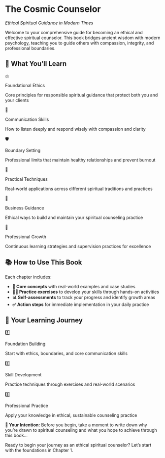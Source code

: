 # The Cosmic Counselor {.unnumbered}
*Ethical Spiritual Guidance in Modern Times*

Welcome to your comprehensive guide for becoming an ethical and effective spiritual counselor. This book bridges ancient wisdom with modern psychology, teaching you to guide others with compassion, integrity, and professional boundaries.

## 🌟 What You'll Learn

::: {.grid-2}
::: {.nav-card}
::: {.card-icon}
⚖️
:::
::: {.card-title}
Foundational Ethics
:::
::: {.card-description}
Core principles for responsible spiritual guidance that protect both you and your clients
:::
:::

::: {.nav-card}
::: {.card-icon}
💬
:::
::: {.card-title}
Communication Skills
:::
::: {.card-description}
How to listen deeply and respond wisely with compassion and clarity
:::
:::

::: {.nav-card}
::: {.card-icon}
🛡️
:::
::: {.card-title}
Boundary Setting
:::
::: {.card-description}
Professional limits that maintain healthy relationships and prevent burnout
:::
:::

::: {.nav-card}
::: {.card-icon}
🔧
:::
::: {.card-title}
Practical Techniques
:::
::: {.card-description}
Real-world applications across different spiritual traditions and practices
:::
:::

::: {.nav-card}
::: {.card-icon}
💼
:::
::: {.card-title}
Business Guidance
:::
::: {.card-description}
Ethical ways to build and maintain your spiritual counseling practice
:::
:::

::: {.nav-card}
::: {.card-icon}
🎯
:::
::: {.card-title}
Professional Growth
:::
::: {.card-description}
Continuous learning strategies and supervision practices for excellence
:::
:::
:::

## 📚 How to Use This Book

::: {.example-box}
Each chapter includes:

- **📖 Core concepts** with real-world examples and case studies
- **🏃‍♀️ Practice exercises** to develop your skills through hands-on activities  
- **📊 Self-assessments** to track your progress and identify growth areas
- **✅ Action steps** for immediate implementation in your daily practice
:::

## 🚀 Your Learning Journey

::: {.grid-3}
::: {.nav-card}
::: {.card-icon}
1️⃣
:::
::: {.card-title}
Foundation Building
:::
::: {.card-description}
Start with ethics, boundaries, and core communication skills
:::
:::

::: {.nav-card}
::: {.card-icon}
2️⃣
:::
::: {.card-title}
Skill Development
:::
::: {.card-description}
Practice techniques through exercises and real-world scenarios
:::
:::

::: {.nav-card}
::: {.card-icon}
3️⃣
:::
::: {.card-title}
Professional Practice
:::
::: {.card-description}
Apply your knowledge in ethical, sustainable counseling practice
:::
:::
:::

::: {.writing-space}
**📝 Your Intention:** Before you begin, take a moment to write down why you're drawn to spiritual counseling and what you hope to achieve through this book...
:::

Ready to begin your journey as an ethical spiritual counselor? Let's start with the foundations in Chapter 1.

<script>
// Global Quiz Interactions for The Cosmic Counselor
console.log('Loading global quiz interactions...');

// Toggle answers functionality
function toggleAnswers() {
  console.log('toggleAnswers called');
  
  const answersContent = document.querySelector('.answers-content');
  const button = document.querySelector('.show-answers-btn');
  
  if (!answersContent || !button) {
    console.warn('Show answers elements not found');
    return;
  }
  
  if (answersContent.style.display === 'none' || !answersContent.style.display) {
    answersContent.style.display = 'block';
    button.textContent = 'Hide Answers';
    button.style.background = '#e74c3c';
  } else {
    answersContent.style.display = 'none';
    button.textContent = 'Show Answers';
    button.style.background = '#3498db';
  }
}

// Assessment box click interactions
function initializeAssessmentInteractions() {
  console.log('Initializing assessment interactions');
  
  const assessmentParagraphs = document.querySelectorAll('.assessment-box p:not(:has(strong)):not(.rating-scale):not(.no-rating):not(:has(em))');
  
  console.log('Found assessment paragraphs:', assessmentParagraphs.length);
  
  for (const p of assessmentParagraphs) {
    p.addEventListener('click', function(e) {
      console.log('Assessment paragraph clicked');
      
      // Remove previous selections in this assessment box
      const parentBox = this.closest('.assessment-box');
      if (parentBox) {
        const allItems = parentBox.querySelectorAll('p:not(:has(strong)):not(.rating-scale):not(.no-rating):not(:has(em))');
        
        for (const item of allItems) {
          item.classList.remove('selected');
          item.style.backgroundColor = '';
          item.style.borderLeft = '';
          item.style.borderRadius = '';
          item.style.padding = '';
        }
      }
      
      // Add selection to clicked item
      this.classList.add('selected');
      this.style.backgroundColor = '#e8f5e8';
      this.style.borderLeft = '4px solid #27ae60';
      this.style.borderRadius = '4px';
      this.style.padding = '0.5rem';
    });
  }
}

// Robust initialization for Quarto books
function initializeQuizInteractions() {
  console.log('Initializing all quiz interactions');
  
  // Use setTimeout to ensure DOM is fully rendered
  setTimeout(() => {
    initializeAssessmentInteractions();
  }, 100);
}

// Multiple initialization strategies
document.addEventListener('DOMContentLoaded', initializeQuizInteractions);
window.addEventListener('load', initializeQuizInteractions);

// Quarto-specific initialization
if (window.Quarto) {
  window.Quarto.on('ready', initializeQuizInteractions);
}

// Re-initialize when navigating between pages in Quarto books
document.addEventListener('quarto-navigate', initializeQuizInteractions);

// Make functions globally available
window.toggleAnswers = toggleAnswers;
window.initializeQuizInteractions = initializeQuizInteractions;

console.log('Global quiz interactions loaded successfully');
</script>